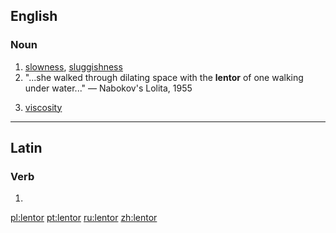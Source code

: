 ==English==

===Noun===
{{en-noun|-}}

# [[slowness]], [[sluggishness]]
# "...she walked through dilating space with the '''lentor''' of one walking under water..." &mdash; Nabokov's Lolita, 1955
# {{obsolete|physics}} [[viscosity]]

----

==Latin==

===Verb===
{{la-verb-form|lentor}}

# {{conjugation of|lento|lentō|1|s|pres|pass|ind|lang=la}}

[[pl:lentor]]
[[pt:lentor]]
[[ru:lentor]]
[[zh:lentor]]